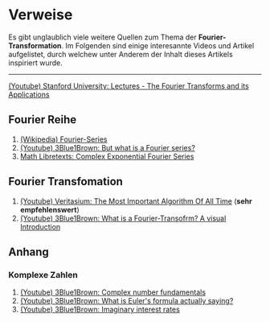 # Verweise

Es gibt unglaublich viele weitere Quellen zum Thema der **Fourier-Transformation**. Im Folgenden sind einige interesannte Videos und Artikel aufgelistet, durch welchew unter Anderem der Inhalt dieses Artikels inspiriert wurde.

---

[(Youtube) Stanford University: Lectures - The Fourier Transforms and its Applications](https://www.youtube.com/playlist?list=PLB24BC7956EE040CD)

## Fourier Reihe

1. [(Wikipedia) Fourier-Series](https://en.wikipedia.org/wiki/Fourier_series)
2. [(Youtube) 3Blue1Brown: But what is a Fourier series?](https://www.youtube.com/watch?v=r6sGWTCMz2k)
3. [Math Libretexts: Complex Exponential Fourier Series](<https://math.libretexts.org/Bookshelves/Differential_Equations/Introduction_to_Partial_Differential_Equations_(Herman)/09%3A_Transform_Techniques_in_Physics/9.02%3A_Complex_Exponential_Fourier_Series>)

## Fourier Transfomation

1. [(Youtube) Veritasium: The Most Important Algorithm Of All Time](https://www.youtube.com/watch?v=nmgFG7PUHfo) (**sehr empfehlenswert**)
2. [(Youtube) 3Blue1Brown: What is a Fourier-Transofrm? A visual Introduction](https://www.youtube.com/watch?v=spUNpyF58BY)

## Anhang

### Komplexe Zahlen

1. [(Youtube) 3Blue1Brown: Complex number fundamentals](https://www.youtube.com/watch?v=5PcpBw5Hbwo)
2. [(Youtube) 3Blue1Brown: What is Euler's formula actually saying?](https://www.youtube.com/watch?v=ZxYOEwM6Wbk)
3. [(Youtube) 3Blue1Brown: Imaginary interest rates](https://www.youtube.com/watch?v=IAEASE5GjdI)
